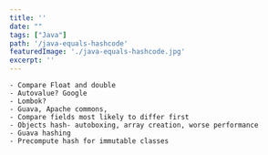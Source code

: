 ```yaml
---
title: ''
date: ""
tags: ["Java"]
path: '/java-equals-hashcode'
featuredImage: './java-equals-hashcode.jpg'
excerpt: ''
---
```



<PostHeader frontmatter={props.data.mdx.frontmatter} />



	- Compare Float and double
    - Autovalue? Google
	- Lombok?
	- Guava, Apache commons,
	- Compare fields most likely to differ first
	- Objects hash- autoboxing, array creation, worse performance
	- Guava hashing
	- Precompute hash for immutable classes

